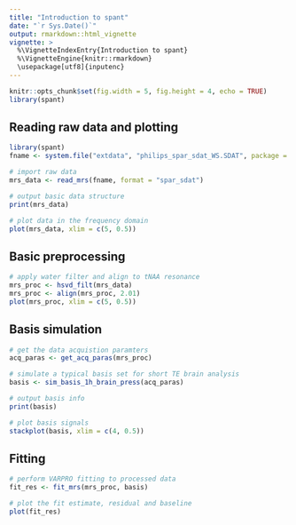 ---
title: "Introduction to spant"
date: "`r Sys.Date()`"
output: rmarkdown::html_vignette
vignette: >
  %\VignetteIndexEntry{Introduction to spant}
  %\VignetteEngine{knitr::rmarkdown}
  \usepackage[utf8]{inputenc}
---

```{r setup, include = FALSE}
knitr::opts_chunk$set(fig.width = 5, fig.height = 4, echo = TRUE)
library(spant)
```

## Reading raw data and plotting
```{r useage, message = FALSE}
library(spant)
fname <- system.file("extdata", "philips_spar_sdat_WS.SDAT", package = "spant")

# import raw data
mrs_data <- read_mrs(fname, format = "spar_sdat")

# output basic data structure
print(mrs_data)

# plot data in the frequency domain
plot(mrs_data, xlim = c(5, 0.5))
```

## Basic preprocessing
```{r processing, message = FALSE}
# apply water filter and align to tNAA resonance
mrs_proc <- hsvd_filt(mrs_data)
mrs_proc <- align(mrs_proc, 2.01)
plot(mrs_proc, xlim = c(5, 0.5))
```

## Basis simulation
```{r basis_sim, message = FALSE}
# get the data acquistion paramters
acq_paras <- get_acq_paras(mrs_proc)

# simulate a typical basis set for short TE brain analysis
basis <- sim_basis_1h_brain_press(acq_paras)

# output basis info
print(basis)

# plot basis signals
stackplot(basis, xlim = c(4, 0.5))
```

## Fitting
```{r fitting, message = FALSE}
# perform VARPRO fitting to processed data
fit_res <- fit_mrs(mrs_proc, basis)

# plot the fit estimate, residual and baseline
plot(fit_res)
```